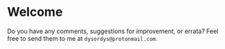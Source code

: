 # Welcome {.unnumbered}

Do you have any comments, suggestions for improvement, or errata? Feel free to send them to me at `dysordys@protonmail.com`.
